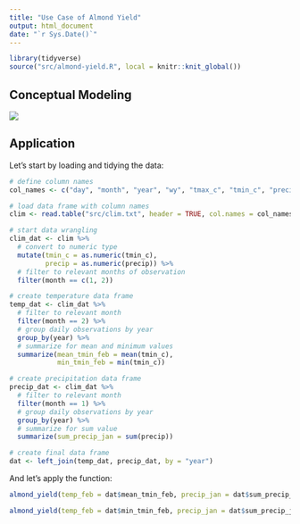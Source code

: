 ```yaml
---
title: "Use Case of Almond Yield"
output: html_document
date: "`r Sys.Date()`"
---
```


```r
library(tidyverse)
source("src/almond-yield.R", local = knitr::knit_global())
```

## Conceptual Modeling

![](almond_yield.jpg)

## Application

Let's start by loading and tidying the data:

```r
# define column names
col_names <- c("day", "month", "year", "wy", "tmax_c", "tmin_c", "precip")

# load data frame with column names
clim <- read.table("src/clim.txt", header = TRUE, col.names = col_names)

# start data wrangling
clim_dat <- clim %>%
  # convert to numeric type 
  mutate(tmin_c = as.numeric(tmin_c),
         precip = as.numeric(precip)) %>% 
  # filter to relevant months of observation
  filter(month == c(1, 2)) 

# create temperature data frame 
temp_dat <- clim_dat %>%
  # filter to relevant month 
  filter(month == 2) %>%
  # group daily observations by year
  group_by(year) %>%
  # summarize for mean and minimum values  
  summarize(mean_tmin_feb = mean(tmin_c), 
            min_tmin_feb = min(tmin_c))

# create precipitation data frame 
precip_dat <- clim_dat %>% 
  # filter to relevant month 
  filter(month == 1) %>% 
  # group daily observations by year
  group_by(year) %>%
  # summarize for sum value
  summarize(sum_precip_jan = sum(precip))

# create final data frame 
dat <- left_join(temp_dat, precip_dat, by = "year")
```

And let's apply the function:

```r
almond_yield(temp_feb = dat$mean_tmin_feb, precip_jan = dat$sum_precip_jan)
```

```r
almond_yield(temp_feb = dat$min_tmin_feb, precip_jan = dat$sum_precip_jan)
```
